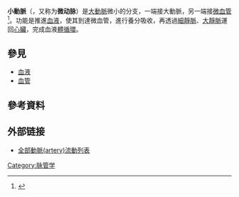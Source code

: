 {{pathnav|循環系統}}
{{Infobox artery
| Name        = 小動脈 
| Latin       = arteriola
| Image       = Illu capillary zh.jpg 
| Caption     = 毛细血管图解 
| Width       = 300
| Image2      = Rabbitarteriole100x1.jpg
| Caption2    = 兔子小动脉100倍变焦
}}
'''小動脈'''（{{lang-en|Arteriole}}，又称为'''微动脉'''）是[[大動脈|大動脈]]微小的分支，一端接大動脈，另一端接[[微血管|微血管]]<ref>{{cite book
  | last = Maton
  | first = Anthea
  | authorlink = 
  | coauthors = Jean Hopkins, Charles William McLaughlin, Susan Johnson, Maryanna Quon Warner, David LaHart, Jill D. Wright
  | title = Human Biology and Health
  | publisher = Prentice Hall
  | year = 1993
  | location = Englewood Cliffs, New Jersey
  | pages = 
  | url = 
  | doi = 
  | id = 
  | isbn = 0-13-981176-1}}</ref>。功能是推進[[血液|血液]]，使其到達微血管，進行養分吸收，再透過[[細靜脈|細靜脈]]、[[大靜脈|大靜脈]]運回[[心臟|心臟]]，完成血液[[體循環|體循環]]。

==參見==
* [[血液|血液]]
* [[血管|血管]]

== 參考資料 ==
{{reflist|1}}
== 外部链接 ==
*[https://web.archive.org/web/20160305062508/http://smallcollation.blogspot.com/2013/02/artery-ascending-aorta.html 全部動脈(artery)流動列表]

{{循環系統}}
[[Category:脉管学|Category:脉管学]]